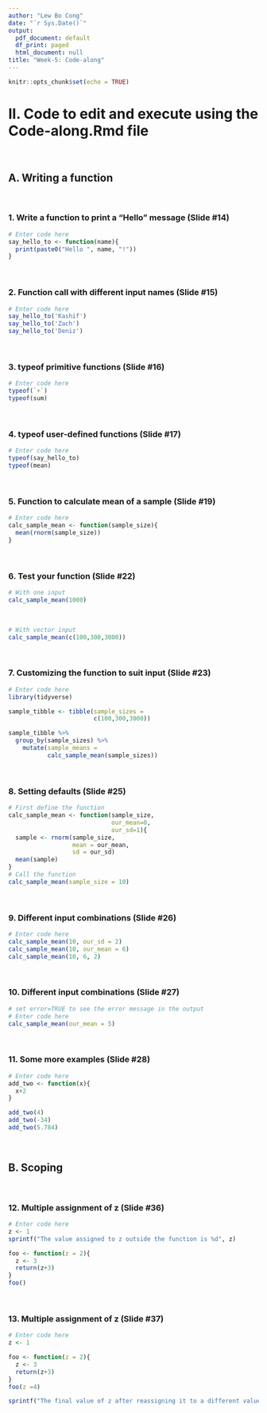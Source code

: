 ```yaml
---
author: "Lew Bo Cong"
date: "`r Sys.Date()`"
output:
  pdf_document: default
  df_print: paged
  html_document: null
title: "Week-5: Code-along"
---
```


```r
knitr::opts_chunk$set(echo = TRUE)
```

# II. Code to edit and execute using the Code-along.Rmd file 
<br>

## A. Writing a function
<br>

### 1. Write a function to print a "Hello" message (Slide #14)

```r
# Enter code here
say_hello_to <- function(name){
  print(paste0("Hello ", name, "!"))
}

```
<br>

### 2. Function call with different input names (Slide #15)

```r
# Enter code here
say_hello_to('Kashif')
say_hello_to('Zach')
say_hello_to('Deniz')

```
<br>

### 3. typeof primitive functions (Slide #16)

```r
# Enter code here
typeof(`+`)
typeof(sum)

```
<br>

### 4. typeof user-defined functions (Slide #17)

```r
# Enter code here
typeof(say_hello_to)
typeof(mean)

```
<br>

### 5. Function to calculate mean of a sample (Slide #19)

```r
# Enter code here
calc_sample_mean <- function(sample_size){
  mean(rnorm(sample_size))
}

```
<br>

### 6. Test your function (Slide #22)

```r
# With one input
calc_sample_mean(1000)

```
<br>
```r
# With vector input
calc_sample_mean(c(100,300,3000))

```
<br>

### 7. Customizing the function to suit input (Slide #23)

```r
# Enter code here
library(tidyverse)

sample_tibble <- tibble(sample_sizes =
                        c(100,300,3000))

sample_tibble %>% 
  group_by(sample_sizes) %>%
    mutate(sample_means = 
           calc_sample_mean(sample_sizes))

```
<br>

### 8. Setting defaults (Slide #25)

```r
# First define the function
calc_sample_mean <- function(sample_size,
                             our_mean=0,
                             our_sd=1){
  sample <- rnorm(sample_size,
                  mean = our_mean,
                  sd = our_sd)
  mean(sample)
}
# Call the function
calc_sample_mean(sample_size = 10)
```
<br>

### 9. Different input combinations (Slide #26)

```r
# Enter code here
calc_sample_mean(10, our_sd = 2)
calc_sample_mean(10, our_mean = 6)
calc_sample_mean(10, 6, 2)
```
<br>

### 10. Different input combinations (Slide #27)

```r
# set error=TRUE to see the error message in the output
# Enter code here
calc_sample_mean(our_mean = 5)
```
<br>

### 11. Some more examples (Slide #28)

```r
# Enter code here
add_two <- function(x){
  x+2
}

add_two(4)
add_two(-34)
add_two(5.784)
```
<br>

## B. Scoping
<br>

### 12. Multiple assignment of z (Slide #36)

```r
# Enter code here
z <- 1
sprintf("The value assigned to z outside the function is %d", z)

foo <- function(z = 2){
  z <- 3
  return(z+3)
}
foo()
```
<br>

### 13. Multiple assignment of z (Slide #37)

```r
# Enter code here
z <- 1

foo <- function(z = 2){
  z <- 3
  return(z+3)
}
foo(z =4)

sprintf("The final value of z after reassigning it to a different value inside the function is %d", z)
```
<br>